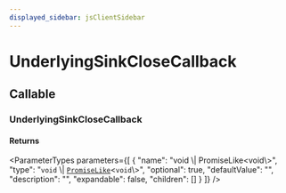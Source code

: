 ```yaml
---
displayed_sidebar: jsClientSidebar
---
```



# UnderlyingSinkCloseCallback

## Callable

### UnderlyingSinkCloseCallback

#### Returns

<ParameterTypes parameters={[
  {
    "name": "void \\| PromiseLike<void\\>",
    "type": "`void` \\| [`PromiseLike`](internal.PromiseLike.mdx)<`void`\\>",
    "optional": true,
    "defaultValue": "",
    "description": "",
    "expandable": false,
    "children": []
  }
]} />
